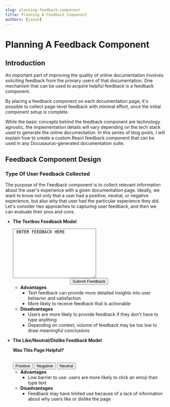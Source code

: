 ```yaml
---
slug: planning-feedback-component
title: Planning A Feedback Component
authors: [jason]
---
```



# Planning A Feedback Component

<TOCInline toc={toc} />

## Introduction

An important part of improving the quality of online documentation involves soliciting feedback from the primary users of that documentation. One mechanism that can be used to acquire helpful feedback is a feedback component.

By placing a feedback component on each documentation page, it's possible to collect page-level feedback with minimal effort, once the initial component setup is complete.

While the basic concepts behind the feedback component are technology agnostic, the implementation details will vary depending on the tech stack used to generate the online documentation. In this series of blog posts, I will explain how to create a custom React feedback component that can be used in any Docusaurus-generated documentation suite. 

## Feedback Component Design

### Type Of User Feedback Collected

The purpose of the Feedback component is to collect relevant information about the user's experience with a given documentation page. Ideally, we want to know not only that a user had a positive, neutral, or negative experience, but also why that user had the particular experience they did. Let's consider two approaches to capturing user feedback, and then we can evaluate their pros and cons.

- **The Textbox Feedback Model**

  <div style={{display: "inline-block", border: "2px solid black"}}>
  <textarea id="feedback" name="feedback" rows="10" cols="30" style={{resize: "none", color: "blue", backgroundColor: "cyan"}}>
   ENTER FEEDBACK HERE
  </textarea>
  <br />
  <center><button type="button" style={{margin: "10px", color: "blue"}}>Submit Feedback</button></center>
  </div>

  - **Advantages**
    - Text feedback can provide more detailed insights into user behavior and satisfaction
    - More likely to receive feedback that is actionable
  - **Disadvantages**
    - Users are more likely to provide feedback if they don't have to type anything
    - Depending on context, volume of feedback may be too low to draw meaningful conclusions

- **The Like/Neutral/Dislike Feedback Model**

  <div style={{display: "inline-block", backgroundColor: "cyan", border: "2px solid black"}}>
   <p style={{margin: "5px", textAlign: "center", color: "blue"}}><b>Was This Page Helpful?</b></p>
   <br />
   <span>
    <button style={{margin: "10px", color: "blue"}}>Positive</button>
    <button style={{margin: "10px", color: "blue"}}>Negative</button>
    <button style={{margin: "10px", color: "blue"}}>Neutral</button>
   </span>
  </div>

  - **Advantages**
    - Low barrier to use: users are more likely to click an emoji than type text
  - **Disadvantages**
    - Feedback may have limited use because of a lack of information about why users like or dislike the page 

